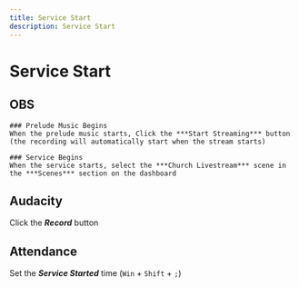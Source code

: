 ```yaml
---
title: Service Start
description: Service Start
---
```



# Service Start

## OBS

<Steps>

    ### Prelude Music Begins
    When the prelude music starts, Click the ***Start Streaming*** button (the recording will automatically start when the stream starts)

    ### Service Begins
    When the service starts, select the ***Church Livestream*** scene in the ***Scenes*** section on the dashboard
    
</Steps>


## Audacity

Click the ***Record*** button

## Attendance

Set the ***Service Started*** time (`Win` + `Shift` + `;`)
